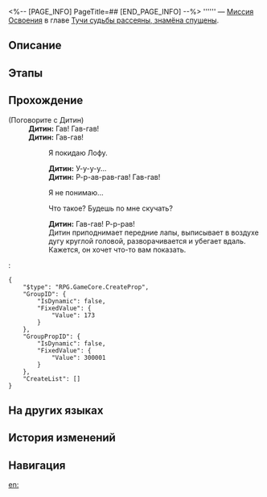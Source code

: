 <%-- [PAGE_INFO]
PageTitle=##
[END_PAGE_INFO] --%>
{{Дополнить|Диалоги.}}
{{Миссия Инфобокс
|id              = 1021703
|Название        = 
|Изображение     = Миссия .png
|Тип             = Миссия Освоения
|Событие         = 
|Глава           = Тучи судьбы рассеяны, знамёна спущены
|Условия         = Завершена [[Миссия Освоения]] «[[Отважный дракон в безбрежном океане]]»
|Персонажи       = Дитин; Первопроходец
|СтартЛокация    = [[Лофу Сяньчжоу]] — [[Обитель божественного предвидения]]
|Мир             = Лофу Сяньчжоу
|Предыдущая      = Отважный дракон в безбрежном океане
|Следующая       = 
|Награды         = Дитин (Аватар)*1 { text = Дитин }
}}
'''''' — [[Миссия Освоения]] в главе [[Тучи судьбы рассеяны, знамёна спущены]].

==Описание==
{{Описание|<!--официальное описание из Перекрёстка судеб-->}}

==Этапы==


==Прохождение==
{{Дополнить}}

;(Поговорите с Дитин)
:'''Дитин:''' Гав! Гав-гав!
:'''Дитин:''' Гав-гав!
::{{Диалог|Стрелка}} Я покидаю Лофу.
::'''Дитин:''' У-у-у-у...
::'''Дитин:''' Р-р-ав-рав-гав! Гав-гав!
::{{Диалог|Стрелка}} Я не понимаю...
::{{Диалог|Стрелка}} Что такое? Будешь по мне скучать?
::'''Дитин:''' Гав-гав! Р-р-рав!
::Дитин приподнимает передние лапы, выписывает в воздухе дугу круглой головой, разворачивается и убегает вдаль.
::Кажется, он хочет что-то вам показать.
:<pre>{
	"$type": "RPG.GameCore.CreateProp",
	"GroupID": {
		"IsDynamic": false,
		"FixedValue": {
			"Value": 173
		}
	},
	"GroupPropID": {
		"IsDynamic": false,
		"FixedValue": {
			"Value": 300001
		}
	},
	"CreateList": []
}</pre>
{{Диалог Конец}}

==На других языках==
{{На других языках
|en   = 
|zhs  = 
|zht  = 
|ja   = 
|ko   = 
|es   = 
|fr   = 
|ru   = 
|th   = 
|vi   = 
|de   = 
|id   = 
|pt   = 
}}

==История изменений==
{{История изменений|3.5}}

==Навигация==
{{Миссия Освоения Навбокс|Глава }}

[[en:]]
